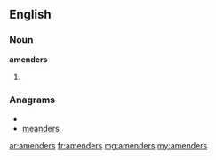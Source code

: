 ==English==

===Noun===
'''amenders'''

# {{plural of|[[amender]]}}

===Anagrams===
* {{alphagram|adeemnrs}}
* [[meanders#English|meanders]]

[[ar:amenders]]
[[fr:amenders]]
[[mg:amenders]]
[[my:amenders]]